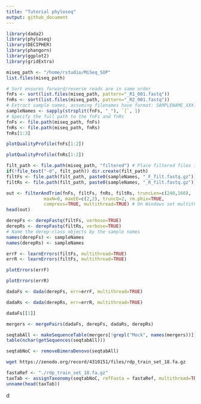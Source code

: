 ```yaml
---
title: "Tutorial phyloseq"
output: github_document
---
```


```r
library(dada2)
library(phyloseq)
library(DECIPHER)
library(phangorn)
library(ggplot2)
library(gridExtra)
```


```r
miseq_path <- "/home/rstudio/MiSeq_SOP" 
list.files(miseq_path)
```

```r
# Sort ensures forward/reverse reads are in same order
fnFs <- sort(list.files(miseq_path, pattern="_R1_001.fastq"))
fnRs <- sort(list.files(miseq_path, pattern="_R2_001.fastq"))
# Extract sample names, assuming filenames have format: SAMPLENAME_XXX.fastq
sampleNames <- sapply(strsplit(fnFs, "_"), `[`, 1)
# Specify the full path to the fnFs and fnRs
fnFs <- file.path(miseq_path, fnFs)
fnRs <- file.path(miseq_path, fnRs)
fnRs[1:3]
```

```r
plotQualityProfile(fnFs[1:2])
```

```r
plotQualityProfile(fnRs[1:2])
```

```r
filt_path <- file.path(miseq_path, "filtered") # Place filtered files in filtered/ subdirectory
if(!file_test("-d", filt_path)) dir.create(filt_path)
filtFs <- file.path(filt_path, paste0(sampleNames, "_F_filt.fastq.gz"))
filtRs <- file.path(filt_path, paste0(sampleNames, "_R_filt.fastq.gz"))
```

```r
out <- filterAndTrim(fnFs, filtFs, fnRs, filtRs, truncLen=c(240,160),
              maxN=0, maxEE=c(2,2), truncQ=2, rm.phix=TRUE,
              compress=TRUE, multithread=TRUE) # On Windows set multithread=FALSE
head(out)
```

```r
derepFs <- derepFastq(filtFs, verbose=TRUE)
derepRs <- derepFastq(filtRs, verbose=TRUE)
# Name the derep-class objects by the sample names
names(derepFs) <- sampleNames
names(derepRs) <- sampleNames
```

```r
errF <- learnErrors(filtFs, multithread=TRUE)
errR <- learnErrors(filtFs, multithread=TRUE)
```

```r
plotErrors(errF)
```
```r
plotErrors(errR)
```
```r
dadaFs <- dada(derepFs, err=errF, multithread=TRUE)
```

```r
dadaRs <- dada(derepRs, err=errR, multithread=TRUE)
```

```r
dadaFs[[1]]
```

```r
mergers <- mergePairs(dadaFs, derepFs, dadaRs, derepRs)
```

```r
seqtabAll <- makeSequenceTable(mergers[!grepl("Mock", names(mergers))])
table(nchar(getSequences(seqtabAll)))
```

```r
seqtabNoC <- removeBimeraDenovo(seqtabAll)
```

```bash
wget https://zenodo.org/record/4310151/files/rdp_train_set_18.fa.gz
```
```r
fastaRef <- "./rdp_train_set_18.fa.gz"
taxTab <- assignTaxonomy(seqtabNoC, refFasta = fastaRef, multithread=TRUE)
unname(head(taxTab))
```

d